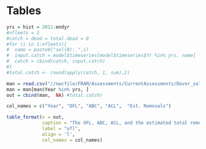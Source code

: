 \clearpage
# Tables


<!-- ======================================================= -->
<!-- ***************    Catches      *********************** --> 
<!-- ======================================================= -->

\include{tex_tables/Catches_All_Years.tex}

\newpage

<!-- ======================================================= --> 
<!-- *********** Removals vs. OFL/ACL   ******************** --> 
<!-- ======================================================= --> 


```r
yrs = hist = 2011:endyr
#nfleets = 2
#catch = dead = total.dead = 0
#for (i in 1:nfleets){
#  name = paste0("sel(B):_",i)
#  input.catch = model$timeseries[model$timeseries$Yr %in% yrs, name]
#  catch = cbind(catch, input.catch)
#}
#total.catch <- round(apply(catch, 1, sum),2)

man = read.csv("//nwcfile/FRAM/Assessments/CurrentAssessments/Dover_sole_2021/management/dover_man_for_doc.csv")
man = man[man$Year %in% yrs, ]
out = cbind(man,  NA) #total.catch)

col_names = c("Year", "OFL", "ABC", "ACL",  "Est. Removals")

table_format(x = out,
             caption = "The OFL, ABC, ACL, and the estimated total removals.",
             label = "ofl",
             align = 'l',
             col_names = col_names)


```

\newpage

<!-- ======================================================= -->
<!-- ***************   Discard Data  *********************** --> 
<!-- ======================================================= -->

\include{tex_tables/discard_table.tex}


<!-- ======================================================= -->
<!-- *************** Commercial Data *********************** --> 
<!-- ======================================================= -->

\include{tex_tables/Com_Length_Samples.tex}

\include{tex_tables/Com_Age_Samples.tex}

<!-- ======================================================= -->
<!-- ***************   Survey  Data  *********************** --> 
<!-- ======================================================= -->

\include{tex_tables/index_table.tex}

\include{tex_tables/wcgbts-db-index.tex}

\include{tex_tables/nwfsc_wcgbts_length_samps.tex}

\include{tex_tables/nwfsc_wcgbts_age_samps.tex}

\include{tex_tables/tri-early-db-index.tex}

\include{tex_tables/triennial_early_length_samps.tex}

\include{tex_tables/tri-late-db-index.tex}

\include{tex_tables/triennial_late_length_samps.tex}

\include{tex_tables/afsc-db-index.tex}

\include{tex_tables/afsc_slope_length_samps.tex}

\include{tex_tables/nwfsc-db-index.tex}

\include{tex_tables/nwfsc_slope_length_samps.tex}

\include{tex_tables/nwfsc_slope_age_samps.tex}





